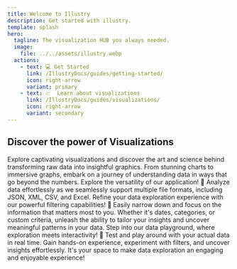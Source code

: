 ```yaml
---
title: Welcome to Illustry
description: Get started with illustry.
template: splash
hero:
  tagline: The visualization HUB you always needed.
  image:
    file: ../../assets/illustry.webp
  actions:
    - text: 💻 Get Started
      link: /IllustryDocs/guides/getting-started/
      icon: right-arrow
      variant: primary
    - text: 📈  Learn about visualizations
      link: /IllustryDocs/guides/visualizations/
      icon: right-arrow
      variant: secondary
---
```



## Discover the power of Visualizations

<CardGrid stagger>
	<Card title="📊  Dive into the World of Visualizations">
		Explore captivating visualizations and discover the art and science behind transforming raw data into insightful graphics. From stunning charts to immersive graphs, embark on a journey of understanding data in ways that go beyond the numbers.
	</Card>
	<Card title="📂 Many File Formats Supported">
		Explore the versatility of our application! 🚀 Analyze data effortlessly as we seamlessly support multiple file formats, including JSON, XML, CSV, and Excel.
	</Card>
	<Card title="🔍 Tailor Your Insights: Precision Filtering for Personalized Data Exploration">
		Refine your data exploration experience with our powerful filtering capabilities! 🔗 Easily narrow down and focus on the information that matters most to you. Whether it's dates, categories, or custom criteria, unleash the ability to tailor your insights and uncover meaningful patterns in your data.
	</Card>
	<Card title=" 🎮 Data Playground: Explore, Test, and Play with Your Data in Real Time!">
		Step into our data playground, where exploration meets interactivity! 🚀 Test and play around with your actual data in real time. Gain hands-on experience, experiment with filters, and uncover insights effortlessly. It's your space to make data exploration an engaging and enjoyable experience!
	</Card>
</CardGrid>

